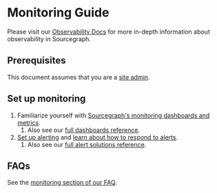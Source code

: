 # Monitoring Guide

Please visit our [Observability Docs](https://docs.sourcegraph.com/admin/observability) for more in-depth information about observability in Sourcegraph.

## Prerequisites

This document assumes that you are a [site admin](/admin/).

## Set up monitoring

1. Familiarize yourself with [Sourcegraph's monitoring dashboards and metrics](/admin/observability/metrics).
   1. Also see our [full dashboards reference](https://docs.sourcegraph.com/admin/observability/dashboards).
1. [Set up alerting](/admin/observability/alerting#setting-up-alerting) and [learn about how to respond to alerts](/admin/observability/alerting#understanding-alerts).
   1. Also see our [full alert solutions reference](https://docs.sourcegraph.com/admin/observability/alerts).

## FAQs

See the [monitoring section of our FAQ](/admin/faq#monitoring).
